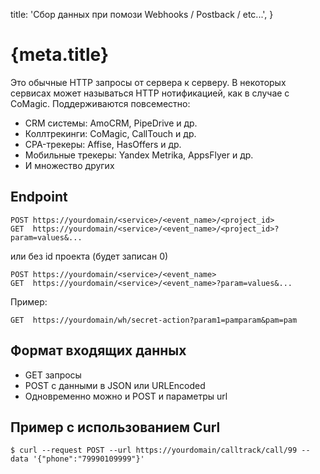 
  title: 'Сбор данных при помози Webhooks / Postback / etc...',
}

<h1 id="doc-h1">
  {meta.title}
</h1>


Это обычные HTTP запросы от сервера к серверу.
В некоторых сервисах может называться HTTP нотификацией, как в случае с CoMagic.
Поддерживаются повсеместно:

  * CRM системы: AmoCRM, PipeDrive и др.
  * Коллтрекинги: CoMagic, CallTouch и др.
  * CPA-трекеры: Affise, HasOffers и др.
  * Мобильные трекеры: Yandex Metrika, AppsFlyer и др.
  * И множество других


## Endpoint

```shell
POST https://yourdomain/<service>/<event_name>/<project_id>
GET  https://yourdomain/<service>/<event_name>/<project_id>?param=values&...
```

или без id проекта (будет записан 0)

```shell
POST https://yourdomain/<service>/<event_name>
GET  https://yourdomain/<service>/<event_name>?param=values&...
```

Пример:

```
GET  https://yourdomain/wh/secret-action?param1=pamparam&pam=pam
```

## Формат входящих данных

* GET запросы
* POST с данными в JSON или URLEncoded
* Одновременно можно и POST  и параметры url

## Пример с использованием Curl

```shell
$ curl --request POST --url https://yourdomain/calltrack/call/99 --data '{"phone":"79990109999"}'
```



